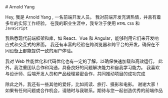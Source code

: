 <div className="prose xl:prose-xl w-full mx-auto">
# Arnold Yang

Hey, 我是 Arnold Yang , 一名前端开发人员。
我对前端开发充满热情，并且有着多年的实际工作经验。
在我的职业生涯中，我专注于使用 `HTML` `CSS` 和 `JavaScript`

我熟悉现代前端框架和库，如 React、Vue 和 Angular，能够利用它们来开发响应式和交互式的界面。
我还有丰富的经验在跨浏览器和跨平台的开发，确保在不同设备上都能提供一致的用户体验。

我对 Web 性能优化和代码优化也有一定的了解，以确保快速加载和高效运行。
此外，我注重团队合作和沟通，具备良好的问题解决能力和自我学习能力。
我喜欢与设计师、后端开发人员和产品经理紧密合作，共同推动项目的成功完成

除此之外，我还有一些其他的爱好，比如阅读、旅行、摄影和电影。
谢谢大家！如果有任何问题或合作机会，请随时与我联系。期待与您一起创造优秀的前端作品

</div>

